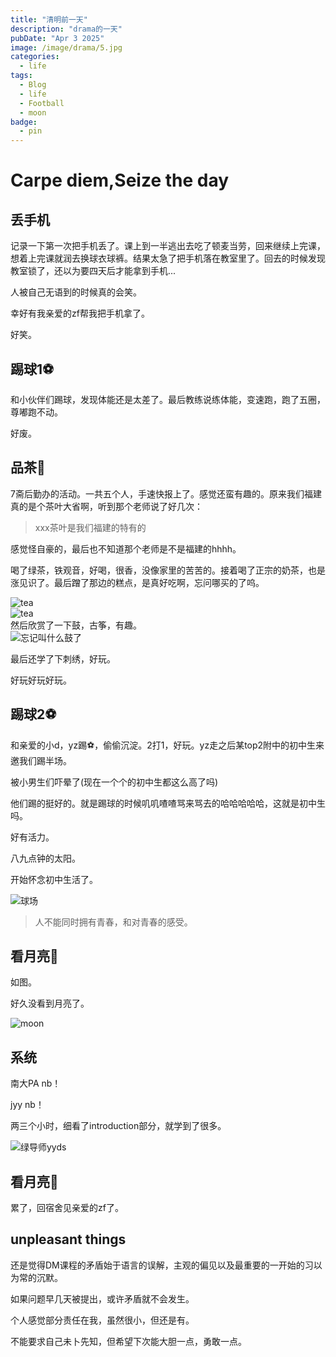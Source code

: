 ```yaml
---
title: "清明前一天"
description: "drama的一天"
pubDate: "Apr 3 2025"
image: /image/drama/5.jpg
categories:
  - life
tags:
  - Blog
  - life
  - Football
  - moon
badge:
  - pin
---
```



# Carpe diem,Seize the day

## 丢手机
记录一下第一次把手机丢了。课上到一半逃出去吃了顿麦当劳，回来继续上完课，想着上完课就润去换球衣球裤。结果太急了把手机落在教室里了。回去的时候发现教室锁了，还以为要四天后才能拿到手机...  

人被自己无语到的时候真的会笑。  

幸好有我亲爱的zf帮我把手机拿了。  

好笑。

## 踢球1⚽️
和小伙伴们踢球，发现体能还是太差了。最后教练说练体能，变速跑，跑了五圈，尊嘟跑不动。  

好废。  


## 品茶🍵
7斋后勤办的活动。一共五个人，手速快报上了。感觉还蛮有趣的。原来我们福建真的是个茶叶大省啊，听到那个老师说了好几次：  


> xxx茶叶是我们福建的特有的

感觉怪自豪的，最后也不知道那个老师是不是福建的hhhh。  

喝了绿茶，铁观音，好喝，很香，没像家里的苦苦的。接着喝了正宗的奶茶，也是涨见识了。最后蹭了那边的糕点，是真好吃啊，忘问哪买的了呜。  

<div style={{ textAlign: 'center' }}>
  <img src="/image/drama/2.jpg" alt="tea" style={{ display: 'inline-block' }} />
</div>
<div style={{ textAlign: 'center' }}>
  <img src="/image/drama/3.jpg" alt="tea" style={{ display: 'inline-block' }} />
</div>
然后欣赏了一下鼓，古筝，有趣。  

<div style={{ textAlign: 'center' }}>
  <img src="/image/drama/4.jpg" alt="忘记叫什么鼓了" style={{ display: 'inline-block' }} />
</div>

最后还学了下刺绣，好玩。  

好玩好玩好玩。

## 踢球2⚽️
和亲爱的小d，yz踢⚽️，偷偷沉淀。2打1，好玩。yz走之后某top2附中的初中生来邀我们踢半场。  

被小男生们吓晕了(现在一个个的初中生都这么高了吗)  

他们踢的挺好的。就是踢球的时候叽叽喳喳骂来骂去的哈哈哈哈哈，这就是初中生吗。  

好有活力。  

八九点钟的太阳。  

开始怀念初中生活了。  

<div style={{ textAlign: 'center' }}>
  <img src="/image/drama/5.jpg" alt="球场" style={{ display: 'inline-block' }} />
</div>

> 人不能同时拥有青春，和对青春的感受。

## 看月亮🌙
如图。  

好久没看到月亮了。  

<div style={{ textAlign: 'center' }}>
  <img src="/image/drama/6.jpg" alt="moon" style={{ display: 'inline-block' }} />
</div>

##  系统
南大PA nb！  

jyy nb！  

两三个小时，细看了introduction部分，就学到了很多。  


<div style={{ textAlign: 'center' }}>
  <img src="/image/drama/1.jpg" alt="绿导师yyds" style={{ display: 'inline-block' }} />
</div>

## 看月亮🌙
累了，回宿舍见亲爱的zf了。

## unpleasant things
<Collapse title="思来想去还是写一写吧，不愉快的事情也是生活的一部分.">
  还是觉得DM课程的矛盾始于语言的误解，主观的偏见以及最重要的一开始的习以为常的沉默。  

  如果问题早几天被提出，或许矛盾就不会发生。  

  个人感觉部分责任在我，虽然很小，但还是有。  

  不能要求自己未卜先知，但希望下次能大胆一点，勇敢一点。
</Collapse>









